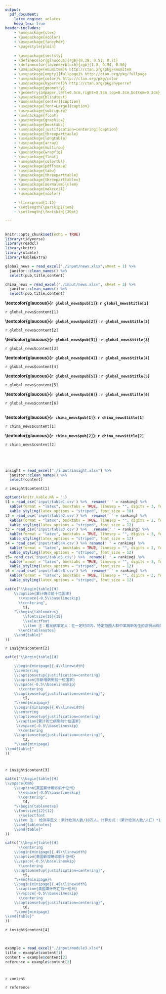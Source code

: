 ```yaml
---
output: 
  pdf_document:
    latex_engine: xelatex
    keep_tex: true
header-includes:
    - \usepackage{ctex}
    - \usepackage{xcolor}
    - \usepackage{fancyhdr}
    - \pagestyle{plain}
    
    - \usepackage{sectsty}
    - \definecolor{glaucous}{rgb}{0.38, 0.51, 0.71}
    - \definecolor{lavenderblush}{rgb}{1.0, 0.94, 0.96}
    - \usepackage{enumitem}% http://ctan.org/pkg/enumitem
    - \usepackage[empty]{fullpage}% http://ctan.org/pkg/fullpage
    - \usepackage{color}% http://ctan.org/pkg/color
    - \usepackage{hyperref}% http://ctan.org/pkg/hyperref
    - \usepackage{geometry}
    - \geometry{a4paper,left=0.5cm,right=0.5cm,top=0.3cm,bottom=0.3cm}
    - \usepackage{blindtext}
    - \usepackage[center]{caption}
    - \usepackage[font=Large]{caption}
    - \usepackage{subfigure}
    - \usepackage{float}
    - \usepackage{graphicx}
    - \usepackage{booktabs}
    - \usepackage[justification=centering]{caption}
    - \usepackage{threeparttable}
    - \usepackage{longtable}
    - \usepackage{array}
    - \usepackage{multirow}
    - \usepackage{wrapfig}
    - \usepackage{float}
    - \usepackage{colortbl}
    - \usepackage{pdflscape}
    - \usepackage{tabu}
    - \usepackage{threeparttable}
    - \usepackage{threeparttablex}
    - \usepackage[normalem]{ulem}
    - \usepackage{makecell}
    - \usepackage{xcolor}

    - \linespread{1.15}
    - \setlength{\parskip}{1em}
    - \setlength{\footskip}{20pt}

---
```

\captionsetup[figure]{name={图},labelsep=space} 
\captionsetup[table]{name={表},labelsep=space} 
\fontsize{22}{22}
\selectfont
\vspace{-10truemm}

\newcommand{\resheading}[1]{%
  \noindent\fcolorbox{lavenderblush}{lavenderblush}{\makebox[\dimexpr\textwidth-2\fboxsep-2\fboxrule][l]{\textbf{~#1}}}%
}

\begin{center}
\includegraphics[height=2cm]{./input/logo2.png} 
\end{center}


\begin{center}
\fontsize{45}{45}
\textcolor{glaucous}{\textbf{新冠早报}}
\end{center}

\begin{center}
\fontsize{22}{22}
{\textcolor{glaucous}{\textbf{第13期 \space 4月8日}}}
\end{center}


\resheading{\Huge 每日新闻}


## \textcolor{glaucous}{\Huge 国际}


```r
knitr::opts_chunk$set(echo = TRUE)
library(tidyverse)
library(readxl)
library(knitr)
library(xtable)
library(kableExtra)

global_news = read_excel("./input/news.xlsx",sheet = 1) %>%
  janitor::clean_names() %>% 
  select(pub,title,content)

china_news = read_excel("./input/news.xlsx", sheet = 2) %>%
  janitor::clean_names() %>% 
  select(pub,title,content)
```


**\textcolor{glaucous}{`r global_news$pub[1]`}**: **`r global_news$title[1]`**

`r global_news$content[1]`

**\textcolor{glaucous}{`r global_news$pub[2]`}** : **`r global_news$title[2]`**

`r global_news$content[2]`

**\textcolor{glaucous}{`r global_news$pub[3]`}** : **`r global_news$title[3]`**

`r global_news$content[3]`

**\textcolor{glaucous}{`r global_news$pub[4]`}** : **`r global_news$title[4]`**

`r global_news$content[4]`

**\textcolor{glaucous}{`r global_news$pub[5]`}** : **`r global_news$title[5]`**

`r global_news$content[5]`

**\textcolor{glaucous}{`r global_news$pub[6]`}** : **`r global_news$title[6]`**

`r global_news$content[6]`

## \textcolor{glaucous}{\Huge 国内}
**\textcolor{glaucous}{`r china_news$pub[1]`}**: **`r china_news$title[1]`**

`r china_news$content[1]`

**\textcolor{glaucous}{`r china_news$pub[2]`}**: **`r china_news$title[2]`**

`r china_news$content[2]`



\

\resheading{\Huge 疫情观察}

\begin{Large}
{数据源：约翰霍普金斯大学，The COVID Tracking Project \\ 数据截止至：北京时间3月28日 早4:00}
\end{Large}

# \textcolor{glaucous}{\Huge 一、世界疫情}
```r
insight = read_excel("./input/insight.xlsx") %>%
  janitor::clean_names() %>% 
  select(content)
```

`r insight$content[1]`

\begin{figure}[H]
\caption{世界疫情分布图} %最终文档中希望显示的图片标题
\centering
\includegraphics[]{./input/covid1.png} %插入图片，[]中设置图片大小，{}中是图片文件名
\label{} %用于文内引用的标签
\end{figure}


```r
options(knitr.kable.NA = '')
t1 = read_csv('input/table1.csv') %>%  rename(' ' = ranking) %>%
  kable(format = "latex", booktabs = TRUE, linesep = "", digits = 3, format.args = list(big.mark = ',')) %>% 
  kable_styling(latex_options = "striped", font_size = 18)
t2 = read_csv('input/table2.csv') %>%  rename(' ' = ranking) %>% 
  kable(format = "latex", booktabs = TRUE, linesep = "", digits = 3, format.args = list(big.mark = ',')) %>% 
  kable_styling(latex_options = "striped", font_size = 12)
t3 = read_csv('input/table3.csv') %>%   rename(' ' = ranking) %>% 
  kable(format = "latex", booktabs = TRUE, linesep = "", digits = 3, format.args = list(big.mark = ',')) %>% 
  kable_styling(latex_options = "striped", font_size = 12)
t4 = read_csv('input/table4.csv') %>% rename(' ' = ranking) %>% 
  kable(format = "latex", booktabs = TRUE, linesep = "", digits = 3, format.args = list(big.mark = ',')) %>% 
  kable_styling(latex_options = "striped", font_size = 12)
t5= read_csv('input/table5.csv') %>%  rename(' ' = ranking) %>% 
  kable(format = "latex", booktabs = TRUE, linesep = "", digits = 3, format.args = list(big.mark = ',')) %>% 
  kable_styling(latex_options = "striped", font_size = 12)
t6 = read_csv('input/table6.csv') %>%  rename(' ' = ranking) %>% 
  kable(format = "latex", booktabs = TRUE, linesep = "", digits = 3, format.args = list(big.mark = ',')) %>% 
  kable_styling(latex_options = "striped", font_size = 12)
```

```r
cat(c("\\begin{table}[H]
    \\caption{累计确诊前十位国家}
      \\vspace{-0.5\\baselineskip}
      \\centering",
        t1,
    "\\begin{tablenotes}
        \\fontsize{15}{15}
        \\selectfont
        \\item 注：粗发病率定义：在一定时间内，特定范围人群中某病新发生的病例出现的频率。计算方式：（累计确诊病例/人口）×10万  %此处加入注释信息
      \\end{tablenotes}
    \\end{table}"
))
```



`r insight$content[2]`

```r
cat(c("\\begin{table}[H]

    \\begin{minipage}{.4\\linewidth}
    \\centering
    \\captionsetup{justification=centering}
    \\caption{日新增病例前十位国家}
    \\vspace{-0.5\\baselineskip}
      \\centering
    \\captionsetup{justification=centering}",
        t2,
    "\\end{minipage}
    \\begin{minipage}{.6\\linewidth}
    \\centering
    \\captionsetup{justification=centering}
     \\caption{累计死亡病例前十位国家}
     \\vspace{-0.5\\baselineskip}
      \\centering
    \\captionsetup{justification=centering}",
        t3,
    "\\end{minipage} 
\\end{table}"
))
```

\begin{figure}[H]
\centering
\begin{minipage}[b]{0.48\linewidth}
\caption{日新增确诊病例国家趋势图\\（中国及其他前五位国家）}
\includegraphics[]{./input/covid2.png}
\label{}
\end{minipage}
\quad
\begin{minipage}[b]{0.48\linewidth}
\caption{日新增死亡病例国家趋势图\\（前五位国家） }
\includegraphics[]{./input/covid3.png}
\label{}
\end{minipage}
\end{figure}




# \textcolor{glaucous}{\Huge 二、美国疫情}

`r insight$content[3]`

\begin{figure}[H] 
\caption{美国本土疫情分布图} %最终文档中希望显示的图片标题
\centering
\includegraphics[]{./input/covid4.png} %插入图片，[]中设置图片大小，{}中是图片文件名
\label{} %用于文内引用的标签
\end{figure}


```r
cat(c("\\begin{table}[H]
\\vspace{0mm}
    \\caption{美国累计确诊前十位州}
      \\vspace{-0.5\\baselineskip}
      \\centering",
        t4,
    "\\begin{tablenotes}
    \\fontsize{12}{12}
      \\selectfont
    \\item 注： 检测率定义：累计检测人数/10万人。计算方式：（累计检测人数/人口）*10万
    \\end{tablenotes}
    \\end{table}"
))
```



\begin{figure}[H]
\centering
\begin{minipage}[b]{0.48\linewidth}
\caption{美国日新增确诊前五位州趋势图}
\includegraphics[]{./input/covid5.png}
\label{}
\end{minipage}
\quad
\begin{minipage}[b]{0.48\linewidth}
\caption{美国日新增死亡前五位州趋势图}
\includegraphics[]{./input/covid6.png}
\label{}
\end{minipage}
\end{figure}


```r
cat(c("\\begin{table}[H]
      \\centering
    \\begin{minipage}{.45\\linewidth}
    \\caption{美国新增确诊前十位州}
    \\vspace{-0.5\\baselineskip}
      \\centering
    \\captionsetup{justification=centering}",
        t5,
    "\\end{minipage}%
    \\begin{minipage}{.45\\linewidth}
     \\caption{美国累计死亡前十位州}
     \\vspace{-0.5\\baselineskip}
      \\centering
    \\captionsetup{justification=centering}",
        t6,
    "\\end{minipage} 
\\end{table}"
))
```



`r insight$content[4]`

\

\resheading{\Huge 案例分析}

```r
example = read_excel("./input/module3.xlsx")
title = example$content[1]
content = example$content[2]
reference = example$content[3]
```


# \textcolor{glaucous}{\Huge `r title`}

`r content`




\Large `r reference`


\centering
\fontsize{12}{12}
\selectfont
\begin{tabular}{ll}

主编：马晶  &  副主编:薛成海\,  仁晖  \\
执行责任编辑:王冠  & 责任编辑:乐昊欣\, 闫怡璇 \\
新闻组:张宁\, 张心其  & 数据分析:杜兆慧 \\
案例分析: 史珂玮  &  微信排版:韩佩瑾 \\
\multicolumn{2}{l}{可视化组:张立达\, 孙昊\, 唐星鸿\, 齐维为\, 刘逸洋\, 张祺珉\, 周梓淇}

\end{tabular}




                   